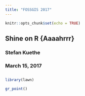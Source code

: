 ```yaml
---
title: "FOSSGIS 2017"
---
```


```r
knitr::opts_chunk$set(echo = TRUE)
```

## Shine on R \{Aaaahrrr\} {.big}

### Stefan Kuethe

### March 15, 2017

##

```r
library(lawn)

gr_point()
```
